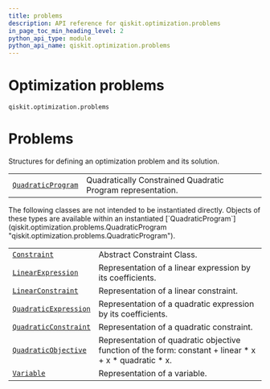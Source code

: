 ```yaml
---
title: problems
description: API reference for qiskit.optimization.problems
in_page_toc_min_heading_level: 2
python_api_type: module
python_api_name: qiskit.optimization.problems
---
```


<span id="module-qiskit.optimization.problems" />

<span id="qiskit-optimization-problems" />

# Optimization problems

`qiskit.optimization.problems`

# Problems

Structures for defining an optimization problem and its solution.

|                                                                                                                     |                                                             |
| ------------------------------------------------------------------------------------------------------------------- | ----------------------------------------------------------- |
| [`QuadraticProgram`](qiskit.optimization.problems.QuadraticProgram "qiskit.optimization.problems.QuadraticProgram") | Quadratically Constrained Quadratic Program representation. |

<Admonition title="Note" type="note">
  The following classes are not intended to be instantiated directly. Objects of these types are available within an instantiated [`QuadraticProgram`](qiskit.optimization.problems.QuadraticProgram "qiskit.optimization.problems.QuadraticProgram").
</Admonition>

|                                                                                                                              |                                                                                                           |
| ---------------------------------------------------------------------------------------------------------------------------- | --------------------------------------------------------------------------------------------------------- |
| [`Constraint`](qiskit.optimization.problems.Constraint "qiskit.optimization.problems.Constraint")                            | Abstract Constraint Class.                                                                                |
| [`LinearExpression`](qiskit.optimization.problems.LinearExpression "qiskit.optimization.problems.LinearExpression")          | Representation of a linear expression by its coefficients.                                                |
| [`LinearConstraint`](qiskit.optimization.problems.LinearConstraint "qiskit.optimization.problems.LinearConstraint")          | Representation of a linear constraint.                                                                    |
| [`QuadraticExpression`](qiskit.optimization.problems.QuadraticExpression "qiskit.optimization.problems.QuadraticExpression") | Representation of a quadratic expression by its coefficients.                                             |
| [`QuadraticConstraint`](qiskit.optimization.problems.QuadraticConstraint "qiskit.optimization.problems.QuadraticConstraint") | Representation of a quadratic constraint.                                                                 |
| [`QuadraticObjective`](qiskit.optimization.problems.QuadraticObjective "qiskit.optimization.problems.QuadraticObjective")    | Representation of quadratic objective function of the form: constant + linear \* x + x \* quadratic \* x. |
| [`Variable`](qiskit.optimization.problems.Variable "qiskit.optimization.problems.Variable")                                  | Representation of a variable.                                                                             |

